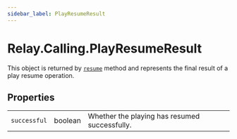 ```yaml
---
sidebar_label: PlayResumeResult
---
```


# Relay.Calling.PlayResumeResult

This object is returned by [`resume`](relay/server-sdk/php/reference/relay_calling/play_action.mdx#resume) method and represents the final result of a play resume operation.

## Properties

|              |                                               |                                               |
| -----------: | --------------------------------------------- | --------------------------------------------- |
| `successful` | <span class="method-prop-type">boolean</span> | Whether the playing has resumed successfully. |

